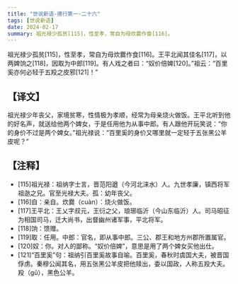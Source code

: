 ```yaml
---
title: "世说新语-德行第一-二十六"
tags: [世说新语]
date: 2024-02-17
summary: 祖光禄少孤贫[115]，性至孝，常自为母炊爨作食[116]。
---
```


祖光禄少孤贫[115]，性至孝，常自为母炊爨作食[116]。王平北闻其佳名[117]，以两婢饷之[118]，因取为中郎[119]。有人戏之者曰：“奴价倍婢[120]。”祖云：“百里奚亦何必轻于五羖之皮邪[121]！”

## 【译文】

祖光禄少年丧父，家境贫寒，性情极为孝顺，经常为母亲烧火做饭。王平北听到他的好名声，就送给他两个婢女，于是任用他为从事中郎。有人跟他开玩笑说：“你的身价不过是两个婢女。”祖光禄说：“百里奚的身价又哪里就一定轻于五张黑公羊皮呢？”

## 【注释】

- [115]祖光禄：祖纳字士言，晋范阳遒（今河北涞水）人。九世孝廉，镇西将军祖逖之兄。官至光禄大夫。孤：幼年丧父。
- [116]自：亲自。炊爨（cuàn）：烧火做饭。
- [117]王平北：王乂字叔元，王衍之父，琅琊临沂（今山东临沂）人。司马昭征为相国司马，迁大尚书，出督幽州诸军事，平北将军。
- [118]饷：馈赠。
- [119]取：任用。中郎：官名，即从事中郎。三公、郡王和地方州郡所置属官。
- [120]奴：你。对人的鄙称。“奴价倍婢”，意思是用了两个婢女买他出仕。
- [121]“百里奚”句：祖纳引百里奚故事自喻。百里奚，春秋时虞国大夫，被晋国俘虏。秦穆公闻其名，用五张黑公羊皮把他赎出，委以国政，人称五羖大夫。羖（gǔ），黑色公羊。
